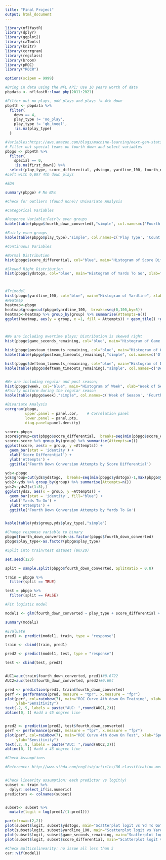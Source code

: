 ---
title: "Final Project"
output: html_document
---

```{r Setup}
library(nflfastR)
library(dplyr)
library(ggplot2)
library(caTools)
library(knitr)
library(corrgram)
library(regclass)
library(broom)
library(pROC)
library("ROCR")    

options(scipen = 9999)
```


```{r Variables}
#Bring in data using the NFL API; Use 10 years worth of data
pbpdata <- nflfastR::load_pbp(2011:2021)

#Filter out no plays, odd plays and plays != 4th down
pbp4th <- pbpdata %>%
  filter(
    down == 4,
    play_type != 'no_play',
    play_type != 'qb_kneel',
    !is.na(play_type)
  )

#Variables:https://aws.amazon.com/blogs/machine-learning/next-gen-stats-decision-guide-predicting-fourth-down-conversion/
# Filter out special teams on fourth down and select variables 
pbpgo <- pbp4th %>%
  filter(
    special == 0, 
    !is.na(first_down)) %>%
  select(play_type, score_differential, ydstogo, yardline_100, fourth_down_converted, game_seconds_remaining, posteam_timeouts_remaining, defteam_timeouts_remaining, week)
#Left with 6,097 4th down plays

```



```{r}
#EDA

summary(pbpgo) # No NAs

#Check for outliers (found none)/ Univariate Analysis

#Categorical Variables

#Response Variable:Fairly even groups
kable(table(pbpgo$fourth_down_converted),"simple", col.names=c('Fourth Down Converted', 'Count')) 

#Fairly even groups
kable(table(pbpgo$play_type),"simple", col.names=c('Play Type', 'Count')) 

#Continuous Variables

#Normal Distribution
hist(pbpgo$score_differential, col="blue", main="Histogram of Score Differential", xlab="Score Differential")

#Skewed Right Distribution
hist(pbpgo$ydstogo, col="blue", main="Histogram of Yards To Go", xlab="Yards To Go")



#Trimodel
hist(pbpgo$yardline_100, col="blue", main="Histogram of Yardline", xlab="Yardline")
#Heatmap
heatmap<-pbpgo
heatmap$group=cut(pbpgo$yardline_100,  breaks=seq(0,100,by=5))
heatmap<-heatmap %>% group_by(group) %>% summarise(Attempts=n())
ggplot(heatmap, aes(y = group, x =1, fill = Attempts)) + geom_tile() +ggtitle("Heatmap of Number of 4th down Attempts")+ylab("Yardline")



#We are including overtime plays; Distribution is skewed right
hist(pbpgo$game_seconds_remaining, col="blue", main="Histogram of Game Seconds Remaining", xlab="Game Seconds Remaining")

hist(pbpgo$posteam_timeouts_remaining, col="blue", main="Histogram of Offense Timeouts Remaining", xlab="Offense Timeouts Remaining")
kable(table(pbpgo$posteam_timeouts_remaining),"simple", col.names=c('Offense Timeouts Remaining', 'Count')) 

hist(pbpgo$defteam_timeouts_remaining, col="blue", main="Histogram of Defense Timeouts Remaining", xlab="Defense Timeouts Remaining")
kable(table(pbpgo$defteam_timeouts_remaining),"simple", col.names=c('Defense Timeouts Remaining', 'Count')) 


#We are including regular and post season; 
hist(pbpgo$week, col="blue", main="Histogram of Week", xlab="Week of Season")
#Fairly uniform during the regular season
kable(table(pbpgo$week),"simple", col.names=c('Week of Season', 'Fourth Down Attempts')) 

#Bivariate Analysis
corrgram(pbpgo,
         upper.panel = panel.cor,    # Correlation panel
         lower.panel = panel.pts,
         diag.panel=panel.density)

score<-pbpgo
score$group=cut(pbpgo$score_differential,  breaks=seq(min(pbpgo$score_differential)-1,max(pbpgo$score_differential)+1,by=10))
score<-score %>% group_by(group) %>% summarise(Attempts=n())
ggplot(score, aes(x = group, y =Attempts)) +
  geom_bar(stat = 'identity') +
  xlab('Score Differential') +
  ylab('Attempts') +
  ggtitle('Fourth Down Conversion Attempts by Score Differential')

yds<-pbpgo
yds$group=cut(yds$ydstogo,  breaks=seq(min(pbpgo$ydstogo)-1,max(pbpgo$ydstogo)+10,by=2))
yds2<-yds %>% group_by(group) %>% summarise(Attempts=n())
yds2<-yds2[c(1:8),]
ggplot(yds2, aes(x = group, y =Attempts)) +
  geom_bar(stat = 'identity', fill="blue") +
  xlab('Yards To Go') +
  ylab('Attempts') +
  ggtitle('Fourth Down Conversion Attempts by Yards To Go')


kable(table(yds$group,yds$play_type),"simple")

#Change response variable to binary
pbpgo$fourth_down_converted<-as.factor(pbpgo$fourth_down_converted)
pbpgo$play_type<-as.factor(pbpgo$play_type)
```

```{r Regression Model}
#Split into train/test dataset (80/20)

set.seed(123)

split = sample.split(pbpgo$fourth_down_converted, SplitRatio = 0.8)

train = pbpgo %>%
  filter(split == TRUE)

test = pbpgo %>%
  filter(split == FALSE)

#Fit logistic model

model1 <- glm(fourth_down_converted ~ play_type + score_differential + ydstogo + yardline_100 + game_seconds_remaining + posteam_timeouts_remaining + defteam_timeouts_remaining + week, data = pbpgo, family = "binomial")

summary(model1)

```



```{r}
#Evaluate
pred1 <- predict(model1, train, type = "response")

train <- cbind(train, pred1)

pred2 <- predict(model1, test, type = "response")

test <- cbind(test, pred2)


AUC1=auc(train$fourth_down_converted, pred1)#0.6722
AUC2=auc(test$fourth_down_converted, pred2)#0.694

pred <- prediction(pred1, train$fourth_down_converted) 
perf <- performance(pred, measure = "tpr", x.measure = "fpr")     
plot(perf, col=rainbow(7), main="ROC Curve 4th down On Training", xlab="Specificity", 
     ylab="Sensitivity")    
text(.2,.9, labels = paste("AUC: ",round(AUC1,2)))
abline(0, 1) #add a 45 degree line


pred2 <- prediction(pred2, test$fourth_down_converted) 
perf <- performance(pred2, measure = "tpr", x.measure = "fpr")     
plot(perf, col=rainbow(7), main="ROC Curve 4th down On Test", xlab="Specificity", 
     ylab="Sensitivity")
text(.2,.9, labels = paste("AUC: ",round(AUC2,2)))
abline(0, 1) #add a 45 degree line

```



```{r}
#Check Assumptions

#Reference: http://www.sthda.com/english/articles/36-classification-methods-essentials/148-logistic-regression-assumptions-and-diagnostics-in-r/


#Check linearity assumption: each predictor vs logit(y)
subset <- train %>%
  dplyr::select_if(is.numeric) 
predictors <- colnames(subset)


subset<- subset %>%
  mutate(logit = log(pred1/(1-pred1)))

par(mfrow=c(2,2))
plot(subset$logit, subset$ydstogo, main="Scatterplot logit vs Yd To Go", xlab="logit", ylab="Yd To Go",cex.main=.8)
plot(subset$logit, subset$yardline_100, main="Scatterplot logit vs Yardline", xlab="logit", ylab="Yardline",cex.main=.8)
plot(subset$logit, subset$game_seconds_remaining, main="Scatterplot logit vs Sec Remaining", xlab="logit", ylab="Sec Remaining",cex.main=.8)
plot(subset$logit, subset$score_differential, main="Scatterplot logit vs Score Diff", xlab="logit", ylab="Score Diff",cex.main=.8)

#Check multicolinearity: no issue all less than 5
car::vif(model1)

```




